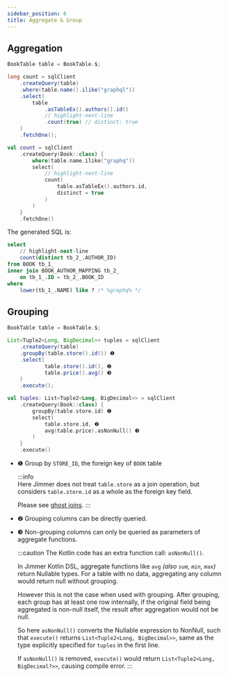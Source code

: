 ```yaml
---
sidebar_position: 6  
title: Aggregate & Group
---
```



## Aggregation

<Tabs groupId="language">
<TabItem value="java" label="Java">

```java
BookTable table = BookTable.$;

long count = sqlClient
    .createQuery(table)
    .where(table.name().ilike("graphql"))
    .select(
        table
            .asTableEx().authors().id()
            // highlight-next-line
            .count(true) // distinct: true
    )
    .fetchOne();
```

</TabItem>
<TabItem value="kotlin" label="Kotlin">

```kotlin  
val count = sqlClient
    .createQuery(Book::class) {
        where(table.name.ilike("graphq"))
        select(
            // highlight-next-line
            count(
                table.asTableEx().authors.id,
                distinct = true
            )
        )
    }
    .fetchOne()
```

</TabItem>
</Tabs>

The generated SQL is:

```sql
select
    // highlight-next-line 
    count(distinct tb_2_.AUTHOR_ID)
from BOOK tb_1_
inner join BOOK_AUTHOR_MAPPING tb_2_
    on tb_1_.ID = tb_2_.BOOK_ID
where
    lower(tb_1_.NAME) like ? /* %graphq% */
```

## Grouping  

<Tabs groupId="language">
<TabItem value="java" label="Java">

```java  
BookTable table = BookTable.$;

List<Tuple2<Long, BigDecimal>> tuples = sqlClient
    .createQuery(table)
    .groupBy(table.store().id()) ❶
    .select(
            table.store().id(), ❷
            table.price().avg() ❸
    )
    .execute();
```

</TabItem>
<TabItem value="kotlin" label="Kotlin">

```kotlin
val tuples: List<Tuple2<Long, BigDecimal>> = sqlClient
    .createQuery(Book::class) {
        groupBy(table.store.id) ❶
        select(
            table.store.id, ❷
            avg(table.price).asNonNull() ❸
        )
    }
    .execute()
```

</TabItem>
</Tabs>

-   ❶ Group by `STORE_ID`, the foreign key of `BOOK` table

    :::info  
    Here Jimmer does not treat `table.store` as a join operation, but considers `table.store.id` as a whole as the foreign key field. 

    Please see [ghost joins](./dynamic-join/optimization#phantom-joins).
    :::

-   ❷ Grouping columns can be directly queried.

-   ❸ Non-grouping columns can only be queried as parameters of aggregate functions.

    :::caution
    The Kotlin code has an extra function call: `asNonNull()`.

    In Jimmer Kotlin DSL, aggregate functions like `avg` *(also `sum`, `min`, `max`)* return Nullable types. For a table with no data, aggregating any column would return null without grouping.

    However this is not the case when used with grouping. After grouping, each group has at least one row internally, if the original field being aggregated is non-null itself, the result after aggregation would not be null.

    So here `asNonNull()` converts the Nullable expression to NonNull, such that `execute()` returns `List<Tuple2<Long, BigDecimal>>`, same as the type explicitly specified for `tuples` in the first line. 
        
    If `asNonNull()` is removed, `execute()` would return `List<Tuple2<Long, BigDecimal?>>`, causing compile error.
    :::
